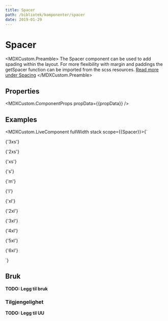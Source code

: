```yaml
---
title: Spacer
path: /bibliotek/komponenter/spacer
date: 2019-01-29
---
```



# Spacer

<MDXCustom.Preamble>
  The Spacer component can be used to add spading within the layout. For more flexibility with margin and paddings the getSpacer function can be imported from the scss resources. 
  <a href="/library/scss/spacing">Read more under Spacing</a>
</MDXCustom.Preamble>

## Properties

<MDXCustom.ComponentProps propData={{propData}} />

## Examples


<MDXCustom.LiveComponent fullWidth stack scope={{Spacer}}>{`
 <div style={{width: '100%'}}>
    <p>{'3xs'}</p>
    <div style={{backgroundColor: 'lightgray', marginBottom: '0.25rem'}}>
      <Spacer size={'3xs'} />
    </div>
    <p>{'2xs'}</p>
    <div style={{backgroundColor: 'lightgray', marginBottom: '0.25rem'}}>
      <Spacer size={'2xs'} />
    </div>
    <p>{'xs'}</p>
    <div style={{backgroundColor: 'lightgray', marginBottom: '0.25rem'}}>
      <Spacer size={'xs'} />
    </div>
    <p>{'s'}</p>
    <div style={{backgroundColor: 'lightgray', marginBottom: '0.25rem'}}>
      <Spacer size={'s'} />
    </div>
    <p>{'m'}</p>
    <div style={{backgroundColor: 'lightgray', marginBottom: '0.25rem'}}>
      <Spacer size={'m'} />
    </div>
    <p>{'l'}</p>
    <div style={{backgroundColor: 'lightgray', marginBottom: '0.25rem'}}>
      <Spacer size={'l'} />
    </div>
    <p>{'xl'}</p>
    <div style={{backgroundColor: 'lightgray', marginBottom: '0.25rem'}}>
      <Spacer size={'xl'} />
    </div>
    <p>{'2xl'}</p>
    <div style={{backgroundColor: 'lightgray', marginBottom: '0.25rem'}}>
      <Spacer size={'2xl'} />
    </div>
    <p>{'3xl'}</p>
    <div style={{backgroundColor: 'lightgray', marginBottom: '0.25rem'}}>
      <Spacer size={'3xl'} />
    </div>
    <p>{'4xl'}</p>
    <div style={{backgroundColor: 'lightgray', marginBottom: '0.25rem'}}>
      <Spacer size={'4xl'} />
    </div>
    <p>{'5xl'}</p>
    <div style={{backgroundColor: 'lightgray', marginBottom: '0.25rem'}}>
      <Spacer size={'5xl'} />
    </div>
     <p>{'6xl'}</p>
    <div style={{backgroundColor: 'lightgray', marginBottom: '0.25rem'}}>
      <Spacer size={'6xl'} />
    </div>
  </div>
`}</MDXCustom.LiveComponent>



## Bruk

**TODO: Legg til bruk**

### Tilgjengelighet

**TODO: Legg til UU**
